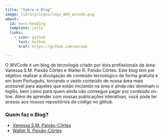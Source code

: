 ```yaml
---
title: "Sobre o Blog"
image: library/logos/logo_000_wvcode.png
about:
  id: hero-heading
  template: jolla
  links:
    - icon: github
      text: Github
      href: https://github.com/wvcode

---
```


:::{#hero-heading}
O WVCode é um blog de tecnologia criado por dois profissionais da área: Vanessa S.M. Paixão Côrtes e Walter R. Paixão Côrtes. Este blog tem por objetivo realizar a divulgação de conteúdo tecnológico de forma gratuita e em bom Português, tornando o vasto conteúdo de nossa área mais acessível para aqueles que estão iniciando na área e ainda não dominam o Inglês, bem como para quem ainda não consegue pagar por conteúdo on-line. Além de aprender com nossas publicações interativas, você pode ter acesso aos nossos repositórios de código no github. 
:::

### Quem faz o Blog?

- [Vanessa S.M. Paixão-Côrtes](vanessa.html)
- [Walter R. Paixão-Côrtes](walter.html)
